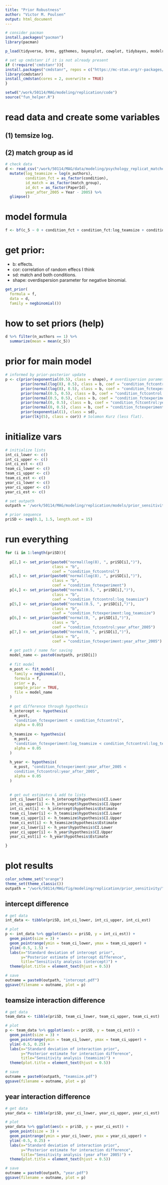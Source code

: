 ```yaml
---
title: "Prior Robustness"
author: "Victor M. Poulsen" 
output: html_document
---
```


```r

# consider pacman
install.packages("pacman") 
library(pacman)

p_load(tidyverse, brms, ggthemes, bayesplot, cowplot, tidybayes, modelr)

# set up cmdstanr if it is not already present
if (!require('cmdstanr')){
install.packages("cmdstanr", repos = c("https://mc-stan.org/r-packages/", getOption("repos")))
library(cmdstanr)
install_cmdstan(cores = 2, overwrite = TRUE)
}

setwd("/work/50114/MAG/modeling/replication/code")
source("fun_helper.R")

```

# read data and create some variables
## (1) temsize log. 
## (2) match group as id 

```r

# check data
d <- read_csv("/work/50114/MAG/data/modeling/psychology_replicat_matched.csv") %>%
  mutate(log_teamsize = log(n_authors), 
         condition_fct = as_factor(condition), 
         id_match = as_factor(match_group),
         id_dct = as_factor(PaperId),
         year_after_2005 = Year - 2005) %>% 
  glimpse()

```

# model formula 

```r

f <- bf(c_5 ~ 0 + condition_fct + condition_fct:log_teamsize + condition_fct:year_after_2005 + (0 + condition_fct | id_match))

```

# get prior:
* b: effects.
* cor: correlation of random effecs I think
* sd: match and both conditions.
* shape: overdispersion parameter for negative binomial.

```r

get_prior(
  formula = f,
  data = d, 
  family = negbinomial())

```

# how to set priors (help)

```r

d %>% filter(n_authors == 1) %>%
  summarize(mean = mean(c_5))

```

# prior for main model

```r

# informed by prior-posterior update
p <- c(prior(exponential(0.5), class = shape), # overdispersion parameter
       prior(normal(log(8), 0.5), class = b, coef = "condition_fctcontrol"),
       prior(normal(log(8), 0.5), class = b, coef = "condition_fctexperiment"),
       prior(normal(0.5, 0.5), class = b, coef = "condition_fctcontrol:log_teamsize"),
       prior(normal(0.5, 0.5), class = b, coef = "condition_fctexperiment:log_teamsize"),
       prior(normal(0, 0.5), class = b, coef = "condition_fctcontrol:year_after_2005"),
       prior(normal(0, 0.5), class = b, coef = "condition_fctexperiment:year_after_200"),
       prior(exponential(1), class = sd),
       prior(lkj(5), class = cor)) # Solomon Kurz (less flat). 

```

# initialize vars 

```r

# initialize lists
int_ci_lower <- c()
int_ci_upper <- c()
int_ci_est <- c()
team_ci_lower <- c()
team_ci_upper <- c()
team_ci_est <- c()
year_ci_lower <- c()
year_ci_upper <- c()
year_ci_est <- c()

# set outpath 
outpath = '/work/50114/MAG/modeling/replication/models/prior_sensitivity/m_post_' 

# prior sequence
priSD <- seq(0.1, 1.5, length.out = 15)

```

# run everything 

```r

for (i in 1:length(priSD)){
  
  p[2,] <- set_prior(paste0("normal(log(8), ", priSD[i],")"), 
                     class = "b",
                     coef = "condition_fctcontrol")
  p[3,] <- set_prior(paste0("normal(log(8), ", priSD[i],")"), 
                     class = "b",
                     coef = "condition_fctexperiment")
  p[4,] <- set_prior(paste0("normal(0.5, ", priSD[i],")"),
                     class = "b",
                     coef = "condition_fctcontrol:log_teamsize")
  p[5,] <- set_prior(paste0("normal(0.5, ", priSD[i],")"),
                     class = "b",
                     coef = "condition_fctexperiment:log_teamsize")
  p[6,] <- set_prior(paste0("normal(0, ", priSD[i],")"),
                     class = "b",
                     coef = "condition_fctcontrol:year_after_2005")
  p[7,] <- set_prior(paste0("normal(0, ", priSD[i],")"),
                     class = "b",
                     coef = "condition_fctexperiment:year_after_2005")
  
  # get path / name for saving 
  model_name <- paste0(outpath, priSD[i]) 
  
  # fit model 
  m_post <- fit_model(
    family = negbinomial(), 
    formula = f, 
    prior = p,
    sample_prior = TRUE,
    file = model_name
  )
  
  # get difference through hypothesis
  h_intercept <- hypothesis(
    m_post, 
    "condition_fctexperiment < condition_fctcontrol", 
    alpha = 0.05)
  
  h_teamsize <- hypothesis(
    m_post, 
    "condition_fctexperiment:log_teamsize < condition_fctcontrol:log_teamsize",
    alpha = 0.05
  )
  
  h_year <- hypothesis(
    m_post, "condition_fctexperiment:year_after_2005 <
    condition_fctcontrol:year_after_2005",
    alpha = 0.05
  )
  
  
  # get out estimates & add to lists
  int_ci_lower[i] <- h_intercept$hypothesis$CI.Lower
  int_ci_upper[i] <- h_intercept$hypothesis$CI.Upper
  int_ci_est[i] <- h_intercept$hypothesis$Estimate
  team_ci_lower[i] <- h_teamsize$hypothesis$CI.Lower 
  team_ci_upper[i] <- h_teamsize$hypothesis$CI.Upper
  team_ci_est[i] <- h_teamsize$hypothesis$Estimate
  year_ci_lower[i] <- h_year$hypothesis$CI.Lower
  year_ci_upper[i] <- h_year$hypothesis$CI.Upper
  year_ci_est[i] <- h_year$hypothesis$Estimate

}

```

# plot results 

```r

color_scheme_set("orange")
theme_set(theme_classic())
outpath = "/work/50114/MAG/fig/modeling/replication/prior_sensitivity/"

```

## intercept difference

```r

# get data 
int_data <- tibble(priSD, int_ci_lower, int_ci_upper, int_ci_est) 

# plot 
p <- int_data %>% ggplot(aes(x = priSO, y = int_ci_est)) + 
  geom_point(size = 3) + 
  geom_pointrange(ymin = team_ci_lower, ymax = team_ci_upper) + 
  ylim(-0.5, 1.5) +
  labs(x="Standard deviation of intercept prior",
       y="Posterior estimate of intercept difference", 
       title="Sensitivity analysis (intercept)") +
  theme(plot.title = element_text(hjust = 0.5))

# save 
outname = paste0(outpath, "intercept.pdf")
ggsave(filename = outname, plot = p)

```

## teamsize interaction difference

```r

# get data 
team_data <- tibble(priSD, team_ci_lower, team_ci_upper, team_ci_est)

# plot 
p <- team_data %>% ggplot(aes(x = priSD, y = team_ci_est)) + 
  geom_point(size = 3) + 
  geom_pointrange(ymin = team_ci_lower, ymax = team_ci_upper) + 
  ylim(-0.5, 0.25) +
  labs(x="Standard deviation of interaction prior",
       y="Posterior estimate for interaction difference", 
       title="Sensitivity analysis (teamsize)") + 
  theme(plot.title = element_text(hjust = 0.5))

# save 
outname = paste0(outpath, "teamsize.pdf")
ggsave(filename = outname, plot = p)

```

## year interaction difference

```r

# get data
year_data <- tibble(priSD, year_ci_lower, year_ci_upper, year_ci_est)

# plot 
year_data %>% ggplot(aes(x = priSD, y = year_ci_est)) + 
  geom_point(size = 3) + 
  geom_pointrange(ymin = year_ci_lower, ymax = year_ci_upper) + 
  ylim(-0.5, 0.25) +
  labs(x="Standard deviation of interaction prior",
       y="Posterior estimate for interaction difference", 
       title="Sensitivity analysis (year after 2005)") + 
  theme(plot.title = element_text(hjust = 0.5))

# save 
outname = paste0(outpath, "year.pdf")
ggsave(filename = outname, plot = p)

```

